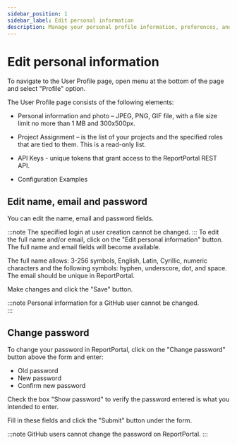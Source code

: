 ```yaml
---
sidebar_position: 1
sidebar_label: Edit personal information
description: Manage your personal profile information, preferences, and account settings in ReportPortal test automation reporting tools.
---
```


# Edit personal information

To navigate to the User Profile page, open menu at the bottom of the page and select "Profile" option.

The User Profile page consists of the following elements:

- Personal information and photo – JPEG, PNG, GIF file, with a file size limit no more than 1 MB and 300x500px.

- Project Assignment – is the list of your projects and the specified roles that are tied to them. This
is a read-only list.

- API Keys - unique tokens that grant access to the ReportPortal REST API.

- Configuration Examples

## Edit name, email and password

You can edit the name, email and password fields.

:::note
The specified login at user
creation cannot be changed.
:::
To edit the full name and/or email, click on the "Edit personal information" button. The full
name and email fields will become available.

The full name allows: 3-256 symbols, English, Latin, Cyrillic, numeric characters and the
following symbols: hyphen, underscore, dot, and space. The email should be unique in ReportPortal.

Make changes and click the "Save" button.

<MediaViewer src="https://youtu.be/yVdo-C8kkkU" alt="Edit Personal Info in our test automation results dashboard" type="video" />

:::note
Personal information for a GitHub user cannot be changed.  
:::
## Change password

To change your password in ReportPortal, click on the "Change password" button
above the form and enter:

- Old password
- New password
- Confirm new password

Check the box "Show password" to verify the password entered is what you intended to enter.

Fill in these fields and click the "Submit" button under the form.

<MediaViewer src="https://youtu.be/WzcQsK-PzyM" alt="Change Password real time dashboard open source" type="video" />

:::note
GitHub users cannot change the password on ReportPortal.
:::
